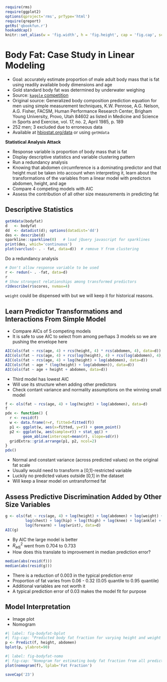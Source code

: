 ```r
require(rms)
require(ggplot2)
options(qproject='rms', prType='html')
require(qreport)
getRs('qbookfun.r')
hookaddcap()
knitr::set_alias(w = 'fig.width', h = 'fig.height', cap = 'fig.cap', scap ='fig.scap')
```

# Body Fat: Case Study in Linear Modeling {#sec-bodyfat}

* Goal: accurately estimate proportion of male adult body mass that is fat using readily available body dimensions and age
* Gold standard body fat was determined by underwater weighing
* Source: [`kaggle` competition](https://www.kaggle.com/datasets/fedesoriano/body-fat-prediction-dataset)
* Original source: Generalized body composition prediction equation for men using simple measurement techniques, K.W. Penrose, A.G. Nelson, A.G. Fisher, FACSM, Human Performance Research Center, Brigham Young University, Provo, Utah 84602 as listed in Medicine and Science in Sports and Exercise, vol. 17, no. 2, April 1985, p. 189
* 252 men; 3 excluded due to erroneous data
* Available at [hbiostat.org/data](https://hbiostat.org/data) or using `getHdata`

**Statistical Analysis Attack**

* Response variable is proportion of body mass that is fat
* Display descriptive statistics and variable clustering pattern
* Run a redundancy analysis
* Knowing that abdomen circumference is a dominating predictor and that height must be taken into account when interpreting it, learn about the transformations of the variables from a linear model with predictors abdomen, height, and age
* Compare 4 competing models with AIC
* Assess the contribution of all other size measurements in predicting fat

## Descriptive Statistics

```r
getHdata(bodyfat)
d   <- bodyfat
dd  <- datadist(d); options(datadist='dd')
des <- describe(d)
sparkline::sparkline(0)   # load jQuery javascript for sparklines
print(des, which='continuous')
plot(varclus(~ . - fat, data=d))  # remove Y from clustering
```

Do a redundancy analysis

```r
# Don't allow response variable to be used
r <- redun(~ . -fat, data=d)
r
# Show strongest relationships among transformed predictors
r2describe(r$scores, nvmax=4)
```

`weight` could be dispensed with but we will keep it for historical reasons.

## Learn Predictor Transformations and Interactions From Simple Model

* Compare AICs of 5 competing models
* It is safe to use AIC to select from among perhaps 3 models so we are pushing the envelope here

```r
AIC(ols(fat ~ rcs(age, 4) + rcs(height, 4) * rcs(abdomen, 4), data=d))
AIC(ols(fat ~ rcs(age, 4) + rcs(log(height), 4) + rcs(log(abdomen), 4), data=d))
AIC(ols(fat ~ rcs(age, 4) + log(height) + log(abdomen), data=d))
AIC(ols(fat ~ age * (log(height) + log(abdomen)), data=d))
AIC(ols(fat ~ age + height + abdomen, data=d))
```

* Third model has lowest AIC
* Will use its structure when adding other predictors
* Check contant variance and normality assumptions on the winning small model

```r
f <- ols(fat ~ rcs(age, 4) + log(height) + log(abdomen), data=d)
f
pdx <- function() {
  r <- resid(f)
  w <- data.frame(r=r, fitted=fitted(f))
  p1 <- ggplot(w, aes(x=fitted, y=r)) + geom_point()
  p2 <- ggplot(w, aes(sample=r)) + stat_qq() +
        geom_abline(intercept=mean(r), slope=sd(r))
  gridExtra::grid.arrange(p1, p2, ncol=2)
}
pdx()
```

* Normal and constant variance (across predicted values) on the original fat scale
* Usually would need to transform a [0,1]-restricted variable
* Luckily no predicted values outside [0,1] in the dataset
* Will keep a linear model on untransformed fat

## Assess Predictive Discrimination Added by Other Size Variables

```r
g <- ols(fat ~ rcs(age, 4) + log(height) + log(abdomen) + log(weight) + log(neck) +
         log(chest) + log(hip) + log(thigh) + log(knee) + log(ankle) + log(biceps) +
         log(forearm) + log(wrist), data=d)
AIC(g)
```

* By AIC the large model is better
* $R^{2}_\text{adj}$ went from 0.704 to 0.733
* How does this translate to improvement in median prediction error?

```r
median(abs(resid(f)))
median(abs(resid(g)))
```

* There is a reduction of 0.003 in the typical prediction error
* Proportion of fat varies from 0.06 - 0.32 (0.05 quantile to 0.95 quantile)
* Additional variables are not worth it
* A typical prediction error of 0.03 makes the model fit for purpose

## Model Interpretation

* Image plot
* Nomogram

```r
#| label: fig-bodyfat-bplot
#| fig-cap: "Predicted body fat fraction for varying height and weight given age of 43 and other predictors set to their medians/modes"
p <- Predict(f, height, abdomen)
bplot(p, ylabrot=90)
```

```r
#| label: fig-bodyfat-nomo
#| fig-cap: "Nomogram for estimating body fat fraction from all predictors"
plot(nomogram(f), lplab='Fat Fraction')
```

```r
saveCap('23')
```

